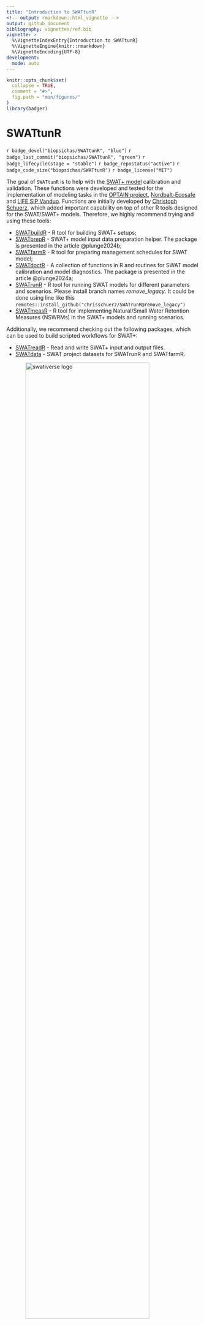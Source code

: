 ```yaml
---
title: "Introduction to SWATtunR"
<!-- output: rmarkdown::html_vignette -->
output: github_document
bibliography: vignettes/ref.bib
vignette: >
  %\VignetteIndexEntry{Introduction to SWATtunR}
  %\VignetteEngine{knitr::rmarkdown}
  %\VignetteEncoding{UTF-8}
development:
  mode: auto
---
```


```r
knitr::opts_chunk$set(
  collapse = TRUE,
  comment = "#>",
  fig.path = "man/figures/"
)
library(badger)
```

# SWATtunR

`r badge_devel("biopsichas/SWATtunR", "blue")`
`r badge_last_commit("biopsichas/SWATtunR", "green")`
`r badge_lifecycle(stage = "stable")`
`r badge_repostatus("active")`
`r badge_code_size("biopsichas/SWATtunR")`
`r badge_license("MIT")`

The goal of `SWATtunR` is to help with the [SWAT+ model](https://swat.tamu.edu/software/plus/) calibration and validation. These functions were developed and tested for the implementation of modeling tasks in the [OPTAIN project](https://www.optain.eu/), [Nordbalt-Ecosafe](https://projects.au.dk/nordbalt-ecosafe) and [LIFE SIP Vanduo](https://webgate.ec.europa.eu/life/publicWebsite/project/LIFE22-IPE-LT-LIFE-SIP-Vanduo-101104645/integrated-water-management-in-lithuania). Functions are initially developed by [Christoph Schuerz](https://www.ufz.de/index.php?en=49467), which added important capability on top of other R tools designed for the SWAT/SWAT+ models. Therefore, we highly recommend trying and using these tools:

- [SWATbuildR](https://github.com/chrisschuerz/SWATbuildR) -
  R tool for building SWAT+ setups; 
- [SWATprepR](https://biopsichas.github.io/SWATprepR/) - SWAT+ model input data preparation helper. The package is presented in the article @plunge2024b;
- [SWATfarmR](http://chrisschuerz.github.io/SWATfarmR/) - R tool for
  preparing management schedules for SWAT model;
- [SWATdoctR](https://git.ufz.de/schuerz/swatdoctr) - A collection of
  functions in R and routines for SWAT model calibration and model diagnostics. The package is presented in the article @plunge2024a;
- [SWATrunR](https://chrisschuerz.github.io/SWATrunR/) - R tool for running 
SWAT models for different parameters and scenarios. Please install branch names *remove_legacy*. It could be done using line like this `remotes::install_github("chrisschuerz/SWATrunR@remove_legacy")`
- [SWATmeasR](https://github.com/chrisschuerz/SWATmeasR) - R tool for implementing Natural/Small Water Retention Measures (NSWRMs) in the SWAT+ models and running scenarios.

Additionally, we recommend checking out the following packages, which can be used to build scripted workflows for SWAT+:

- [SWATreadR](https://github.com/chrisschuerz/SWATreadR) - Read and write SWAT+ input and output files.
- [SWATdata](https://github.com/chrisschuerz/SWATdata) - SWAT project datasets for SWATrunR and SWATfarmR.


<img src="man/figures/swativerse_update.png" title="SWAT packages for R" alt="swativerse logo" width="80%" style="display: block; margin: auto;" />

Detailed information about packages, workflow steps, input data, SWAT+ parameters, model calibration, validation, etc., could be found in the [SWAT+ modeling protocol](https://doi.org/10.5281/zenodo.7463395) @optain2022.

## Installation

You can install the development version of **SWATtunR** from [GitHub](https://github.com/biopsichas/SWATtunR).

``` r
# If the package 'remotes' is not installed run first:
install.packages("remotes")

# The installation of `SWATprepR`.
remotes::install_github("biopsichas/SWATtunR")
```
<p style="font-family: times, serif; font-size:11pt; font-style:italic">
This work was carried out within the **OPTAIN project** (*Optimal strategies to retain and re-use water and nutrients in small agricultural catchments across different soil-climatic regions in Europe*, [cordis.europa.eu](https://cordis.europa.eu)), which has received funding from the European Union's Horizon 2020 research and innovation programme under grant agreement No. 862756.

It was also supported by the **NORDBALT-ECOSAFE project**, funded by the European Union's Horizon Europe research and innovation programme under grant agreement No. 101060020. 

And the **LIFE22-IPE-LT-LIFE-SIP-Vanduo project** (*Integrated water management in Lithuania*, reference: LIFE22-IPE-LT-LIFE-SIP Vanduo / 101104645, [cinea.ec.europa.eu](https://cinea.ec.europa.eu)), funded by the European Union LIFE Programme under grant agreement No. 101104645.

<p>
  <img src="https://biopsichas.github.io/SWATtunR/reference/figures/eu.png" title="EU LIFE+ logo" alt="eu logo" width="30%" style="display: inline-block; vertical-align: middle; margin-right: 1%;" />
  <img src="https://biopsichas.github.io/SWATtunR/reference/figures/eu.png" title="NORDBALT ECOSAFE logo" alt="nordbalt logo" width="20%" style="display: inline-block; vertical-align: middle; margin-right: 1%;" />
  <img src="https://biopsichas.github.io/SWATtunR/reference/figures/optain.png" title="OPTAIN logo" alt="optain logo" width="30%" style="display: inline-block; vertical-align: middle;" />
</p>

<br><br><br>  

## References
